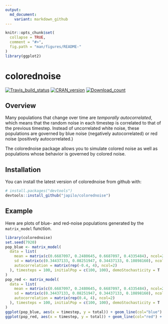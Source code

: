 ```yaml
---
output:
  md_document:
    variant: markdown_github
---
```


<!-- README.md is generated from README.Rmd. Please edit that file -->

```r
knitr::opts_chunk$set(
  collapse = TRUE,
  comment = "#>",
  fig.path = "man/figures/README-"
)
library(ggplot2)
```

# colorednoise
[![Travis_build_status](https://travis-ci.org/japilo/colorednoise.svg?branch=master)](https://travis-ci.org/japilo/colorednoise)
[![CRAN_version](https://www.r-pkg.org/badges/version/colorednoise)](https://cran.r-project.org/package=colorednoise) [![Download_count](http://cranlogs.r-pkg.org/badges/grand-total/colorednoise)](http://cran.rstudio.com/web/packages/colorednoise/index.html)

## Overview

Many populations that change over time are *temporally autocorrelated*, which means that the random noise in each timestep is correlated to that of the previous timestep. Instead of uncorrelated white noise, these populations are governed by blue noise (negatively autocorrelated) or red noise (positively autocorrelated.)

The colorednoise package allows you to simulate colored noise as well as populations whose behavior is governed by colored noise.

## Installation

You can install the latest version of colorednoise from github with:

```r
# install.packages("devtools")
devtools::install_github("japilo/colorednoise")
```

## Example

Here are plots of blue- and red-noise populations generated by the `matrix_model` function.

```r
library(colorednoise)
set.seed(7920)
pop_blue <- matrix_model(
  data = list(
    mean = matrix(c(0.6687097, 0.2480645, 0.6687097, 0.4335484), ncol=2),
    sd = matrix(c(0.34437133, 0.08251947, 0.34437133, 0.10898160), ncol=2),
    autocorrelation = matrix(rep(-0.4, 4), ncol=2)
  ), timesteps = 100, initialPop = c(100, 100), demoStochasticity = T
)
pop_red <- matrix_model(
  data = list(
    mean = matrix(c(0.6687097, 0.2480645, 0.6687097, 0.4335484), ncol=2),
    sd = matrix(c(0.34437133, 0.08251947, 0.34437133, 0.10898160), ncol=2),
    autocorrelation = matrix(rep(0.4, 4), ncol=2)
  ), timesteps = 100, initialPop = c(100, 100), demoStochasticity = T
)
ggplot(pop_blue, aes(x = timestep, y = total)) + geom_line(col="blue") + ylim(0, 17500)
ggplot(pop_red, aes(x = timestep, y = total)) + geom_line(col="red") + ylim(0, 17500)
```
